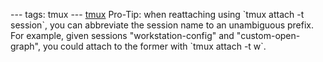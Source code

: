 ---
tags: tmux
---
[[tmux]] Pro-Tip: when reattaching using `tmux attach -t session`, you can abbreviate the session name to an unambiguous prefix. For example, given sessions "workstation-config" and "custom-open-graph", you could attach to the former with `tmux attach -t w`.
